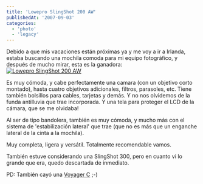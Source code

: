 ```yaml
---
title: 'Lowepro SlingShot 200 AW'
publishedAt: '2007-09-03'
categories:
  - 'photo'
  - 'legacy'
---
```


Debido a que mis vacaciones están próximas ya y me voy a ir a Irlanda, estaba buscando una mochila comoda para mi equipo fotográfico, y después de mucho mirar, esta es la ganadora: [![Lowepro SlingShot 200 AW](http://products.lowepro.com//CatalogImages/18-2035-IMG4.jpeg)](http://www.lowepro.com/Products/Sling_Bags/Designed_for_Digital/SlingShot_200_AW.aspx)

Es muy cómoda, y cabe perfectamente una camara (con un objetivo corto montado), hasta cuatro objetivos adicionales, filtros, parasoles, etc. Tiene también bolsillos para cables, tarjetas y demás. Y no nos olvidemos de la funda antilluvia que trae incorporada. Y una tela para proteger el LCD de la cámara, que se me olvidaba!

Al ser de tipo bandolera, también es muy cómoda, y mucho más con el sistema de 'estabilización lateral' que trae (que no es más que un enganche lateral de la cinta a la mochila).

Muy completa, ligera y versátil. Totalmente recomendable vamos.

También estuve considerando una SlingShot 300, pero en cuanto vi lo grande que era, quedo descartada de inmediato.

PD: También cayó una [Voyager C](http://www.lowepro.com/Products/Accessories/Camera_Straps/Voyager_C.aspx) ;-)
